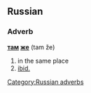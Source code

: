 ==Russian==
[[Category:Russian adverbs]]
===Adverb===
'''[[там]] [[же]]''' (tam že)

# in the same place
# [[ibid.]]